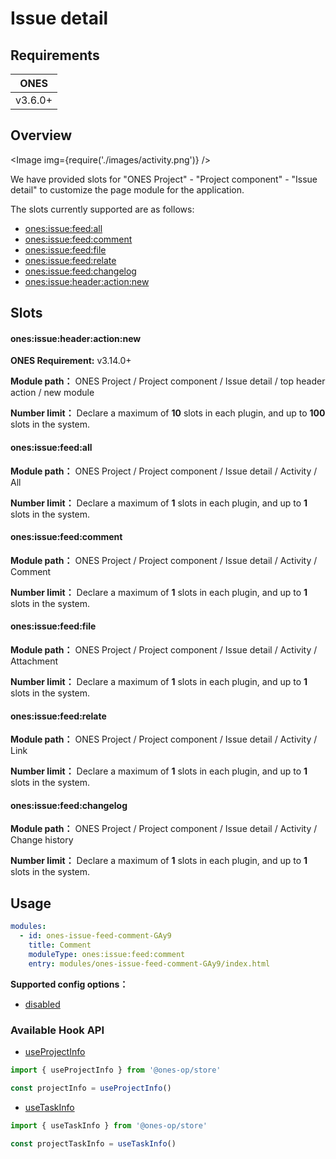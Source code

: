 
# Issue detail

## Requirements

|  ONES   |
| :-----: |
| v3.6.0+ |

## Overview

<Image img={require('./images/activity.png')} />

We have provided slots for "ONES Project" - "Project component" - "Issue detail" to customize the page module for the application.

The slots currently supported are as follows:

- [ones:issue:feed:all](#onesissuefeedall)
- [ones:issue:feed:comment](#onesissuefeedcomment)
- [ones:issue:feed:file](#onesissuefeedfile)
- [ones:issue:feed:relate](#onesissuefeedrelate)
- [ones:issue:feed:changelog](#onesissuefeedchangelog)
- [ones:issue:header:action:new](#onesissueheaderactionnew)

## Slots

#### ones:issue:header:action:new

**ONES Requirement:** v3.14.0+

**Module path：** ONES Project / Project component / Issue detail / top header action / new module

**Number limit：** Declare a maximum of **10** slots in each plugin, and up to **100** slots in the system.

#### ones:issue:feed:all

**Module path：** ONES Project / Project component / Issue detail / Activity / All

**Number limit：** Declare a maximum of **1** slots in each plugin, and up to **1** slots in the system.

#### ones:issue:feed:comment

**Module path：** ONES Project / Project component / Issue detail / Activity / Comment

**Number limit：** Declare a maximum of **1** slots in each plugin, and up to **1** slots in the system.

#### ones:issue:feed:file

**Module path：** ONES Project / Project component / Issue detail / Activity / Attachment

**Number limit：** Declare a maximum of **1** slots in each plugin, and up to **1** slots in the system.

#### ones:issue:feed:relate

**Module path：** ONES Project / Project component / Issue detail / Activity / Link

**Number limit：** Declare a maximum of **1** slots in each plugin, and up to **1** slots in the system.

#### ones:issue:feed:changelog

**Module path：** ONES Project / Project component / Issue detail / Activity / Change history

**Number limit：** Declare a maximum of **1** slots in each plugin, and up to **1** slots in the system.

## Usage

```yaml
modules:
  - id: ones-issue-feed-comment-GAy9
    title: Comment
    moduleType: ones:issue:feed:comment
    entry: modules/ones-issue-feed-comment-GAy9/index.html
```

**Supported config options：**

- [disabled](../../../../../../reference/config/plugin.yaml#disabled)

### Available Hook API

- [useProjectInfo](../../../../../../reference/packages/store/store.md#useProjectInfo)

```ts
import { useProjectInfo } from '@ones-op/store'

const projectInfo = useProjectInfo()
```

- [useTaskInfo](../../../../../../reference/packages/store/store.md#useTaskInfo)

```ts
import { useTaskInfo } from '@ones-op/store'

const projectTaskInfo = useTaskInfo()
```
